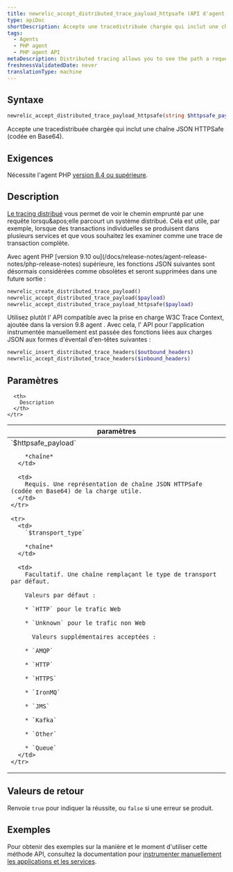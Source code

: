 ```yaml
---
title: newrelic_accept_distributed_trace_payload_httpsafe (API d'agent PHP)
type: apiDoc
shortDescription: Accepte une tracedistribuée chargée qui inclut une chaîne JSON HTTPSafe (codée en Base64).
tags:
  - Agents
  - PHP agent
  - PHP agent API
metaDescription: Distributed tracing allows you to see the path a request takes as it travels through a distributed system. Use this API to accept an HTTPSafe/Base64 payload.
freshnessValidatedDate: never
translationType: machine
---
```


## Syntaxe

```php
newrelic_accept_distributed_trace_payload_httpsafe(string $httpsafe_payload, string $transport_type)
```

Accepte une tracedistribuée chargée qui inclut une chaîne JSON HTTPSafe (codée en Base64).

## Exigences

Nécessite l'agent PHP [version 8.4 ou supérieure](/docs/release-notes/agent-release-notes/php-release-notes).

## Description

[Le tracing distribué](/docs/agents/php-agent/features/distributed-tracing-php) vous permet de voir le chemin emprunté par une requête lorsqu&amp;apos;elle parcourt un système distribué. Cela est utile, par exemple, lorsque des transactions individuelles se produisent dans plusieurs services et que vous souhaitez les examiner comme une trace de transaction complète.

<Callout variant="important">
  Avec agent PHP [version 9.10 ou](/docs/release-notes/agent-release-notes/php-release-notes) supérieure, les fonctions JSON suivantes sont désormais considérées comme obsolètes et seront supprimées dans une future sortie :

  ```php
  newrelic_create_distributed_trace_payload()
  newrelic_accept_distributed_trace_payload($payload)
  newrelic_accept_distributed_trace_payload_httpsafe($payload)
  ```

  Utilisez plutôt l’ API compatible avec la prise en charge W3C Trace Context, ajoutée dans la version 9.8 agent . Avec cela, l' API pour l'application instrumentée manuellement est passée des fonctions liées aux charges JSON aux formes d'éventail d'en-têtes suivantes :

  ```php
  newrelic_insert_distributed_trace_headers($outbound_headers)
  newrelic_accept_distributed_trace_headers($inbound_headers)
  ```
</Callout>

## Paramètres

<table>
  <thead>
    <tr>
      <th width="25%">
        paramètres
      </th>

      <th>
        Description
      </th>
    </tr>
  </thead>

  <tbody>
    <tr>
      <td>
        `$httpsafe_payload`

        *chaîne*
      </td>

      <td>
        Requis. Une représentation de chaîne JSON HTTPSafe (codée en Base64) de la charge utile.
      </td>
    </tr>

    <tr>
      <td>
        `$transport_type`

        *chaîne*
      </td>

      <td>
        Facultatif. Une chaîne remplaçant le type de transport par défaut.

        Valeurs par défaut :

        * `HTTP` pour le trafic Web

        * `Unknown` pour le trafic non Web

          Valeurs supplémentaires acceptées :

        * `AMQP`

        * `HTTP`

        * `HTTPS`

        * `IronMQ`

        * `JMS`

        * `Kafka`

        * `Other`

        * `Queue`
      </td>
    </tr>
  </tbody>
</table>

## Valeurs de retour

Renvoie `true` pour indiquer la réussite, ou `false` si une erreur se produit.

## Exemples

Pour obtenir des exemples sur la manière et le moment d'utiliser cette méthode API, consultez la documentation pour [instrumenter manuellement les applications et les services](/docs/agents/php-agent/features/distributed-tracing-php#manual).